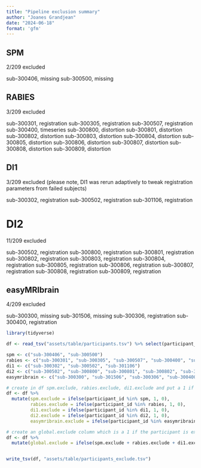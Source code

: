 ```yaml
---
title: "Pipeline exclusion summary"
author: "Joanes Grandjean"
date: "2024-06-18"
format: 'gfm'
---
```


## SPM 
2/209 excluded 

sub-300406, missing
sub-300500, missing

## RABIES
3/209 excluded

sub-300301, registration
sub-300305, registration
sub-300507, registration
sub-300400, timeseries
sub-300800, distortion
sub-300801, distortion
sub-300802, distortion
sub-300803, distortion
sub-300804, distortion
sub-300805, distortion
sub-300806, distortion
sub-300807, distortion
sub-300808, distortion
sub-300809, distortion

## DI1 
3/209 excluded (please note, DI1 was rerun adaptively to tweak registration parameters from failed subjects)

sub-300302, registration
sub-300502, registration
sub-301106, registration

# DI2 
11/209 excluded

sub-300502, registration
sub-300800, registration
sub-300801, registration
sub-300802, registration
sub-300803, registration
sub-300804, registration
sub-300805, registration
sub-300806, registration
sub-300807, registration
sub-300808, registration
sub-300809, registration


## easyMRIbrain
4/209 excluded

sub-300300, missing
sub-301506, missing
sub-300306, registration
sub-300400, registration

```r
library(tidyverse)

df <- read_tsv("assets/table/participants.tsv") %>% select(participant_id)

spm <- c("sub-300406", "sub-300500")
rabies <- c("sub-300301", "sub-300305", "sub-300507", "sub-300400", "sub-300800", "sub-300801", "sub-300802", "sub-300803", "sub-300804", "sub-300805", "sub-300806", "sub-300807", "sub-300808", "sub-300809")
di1 <- c("sub-300302", "sub-300502", "sub-301106")
di2 <- c("sub-300502", "sub-300800", "sub-300801", "sub-300802", "sub-300803", "sub-300804", "sub-300805", "sub-300806", "sub-300807", "sub-300808", "sub-300809")
easymribrain <- c("sub-300300", "sub-301506", "sub-300306", "sub-300400")

# create in df spm.exclude, rabies.exclude, di1.exclude and put a 1 if the participant is excluded
df <- df %>% 
  mutate(spm.exclude = ifelse(participant_id %in% spm, 1, 0),
         rabies.exclude = ifelse(participant_id %in% rabies, 1, 0),
         di1.exclude = ifelse(participant_id %in% di1, 1, 0),
         di2.exclude = ifelse(participant_id %in% di2, 1, 0),
         easymribrain.exclude = ifelse(participant_id %in% easymribrain, 1, 0))

# create an global.exclude column which is a 1 if the participant is excluded in at least one pipeline
df <- df %>% 
  mutate(global.exclude = ifelse(spm.exclude + rabies.exclude + di1.exclude + di2.exclude + easymribrain.exclude > 0, 1, 0))


write_tsv(df, "assets/table/participants_exclude.tsv")
```

